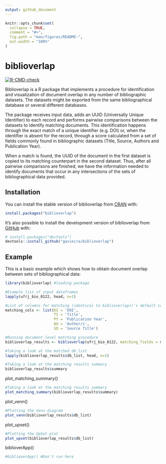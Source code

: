 ```yaml
---
output: github_document
---
```


<!-- README.md is generated from README.Rmd. Please edit that file -->

```r
knitr::opts_chunk$set(
  collapse = TRUE,
  comment = "#>",
  fig.path = "man/figures/README-",
  out.width = "100%"
)
```

# biblioverlap

<!-- badges: start -->
[![R-CMD-check](https://github.com/gavieira/biblioverlap/actions/workflows/R-CMD-check.yaml/badge.svg)](https://github.com/gavieira/biblioverlap/actions/workflows/R-CMD-check.yaml)
<!-- badges: end -->

Biblioverlap is a R package that implements a procedure for identification and visualization of document overlap in any number of bibliographic datasets. The datasets might be exported from the same bibliographical database or several different databases.

The package receives input data, adds an UUID (Universally Unique Identifier) to each record and performs pairwise comparisons between the datasets to identify matching documents. This identification happens through the exact match of a unique identifier (e.g. DOI) or, when the identifier is absent for the record, through a score calculated from a set of fields commonly found in bibliographic datasets (Title, Source, Authors and Publication Year).

When a match is found, the UUID of the document in the first dataset is copied to its matching counterpart in the second dataset. Thus, after all pairwise comparisons are finished, we have the information needed to identify documents that occur in any intersections of the sets of bibliographical data provided.

## Installation

You can install the stable version of biblioverlap from [CRAN](https://cran.r-project.org/) with:

``` r
install.packages("biblioverlap")
```

It's also possible to install the development version of biblioverlap from [GitHub](https://github.com/) with:

``` r
# install.packages("devtools")
devtools::install_github("gavieira/biblioverlap")
```

## Example

This is a basic example which shows how to obtain document overlap between sets of bibliographical data:

```r
library(biblioverlap) #loading package

#Example list of input dataframes
lapply(ufrj_bio_0122, head, n=1)

#List of columns for matching (identical to biblioverlap()'s default column list)
matching_cols <- list(DI = 'DOI',
                      TI = 'Title',
                      PY = 'Publication Year',
                      AU = 'Author/s',
                      SO = 'Source Title')

#Running document-level matching procedure
biblioverlap_results <- biblioverlap(ufrj_bio_0122, matching_fields = matching_cols)

#Taking a look at the matched db_list
lapply(biblioverlap_results$db_list, head, n=1)

#Taking a look at the matching results summary
biblioverlap_results$summary
```

plot_matching_summary()

```r
#Taking a look at the matching results summary
plot_matching_summary(biblioverlap_results$summary)
```

plot_venn()

```r
#Plotting the Venn diagram
plot_venn(biblioverlap_results$db_list)
```

plot_upset()

```r
#Plotting the UpSet plot
plot_upset(biblioverlap_results$db_list)

```

biblioverApp()

```r
#biblioverApp() #Don't run here
```
